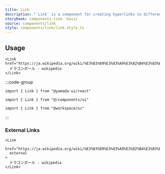 ```yaml
---
title: Link
description: "`Link` is a component for creating hyperlinks to different web pages, locations within the same page, or other URLs."
storybook: components-link--basic
source: components/link
style: components/link/link.style.ts
---
```


## Usage

```tsx preview
<Link href="https://ja.wikipedia.org/wiki/%E3%83%89%E3%83%A9%E3%82%B4%E3%83%B3%E3%83%9C%E3%83%BC%E3%83%AB">
  ドラゴンボール - wikipedia
</Link>
```

:::code-group

```tsx [package]
import { Link } from "@yamada-ui/react"
```

```tsx [alias]
import { Link } from "@/components/ui"
```

```tsx [monorepo]
import { Link } from "@workspace/ui"
```

:::

### External Links

```tsx preview
<Link
  href="https://ja.wikipedia.org/wiki/%E3%83%89%E3%83%A9%E3%82%B4%E3%83%B3%E3%83%9C%E3%83%BC%E3%83%AB"
  external
>
  ドラゴンボール - wikipedia
</Link>
```
